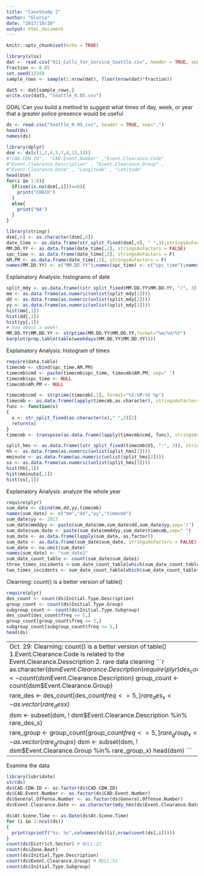 ```yaml
---
title: "CaseStudy 2"
author: "Gloria"
date: "2017/10/20"
output: html_document
---
```


```r
knitr::opts_chunk$set(echo = TRUE)
```

```r
library(xlsx)
dat <- read.csv("911_Calls_for_Service_Seattle.csv", header = TRUE, sep = ",")
fraction <- 0.05
set.seed(1234)
sample_rows <- sample(1:nrow(dat), floor(nrow(dat)*fraction))

dat5 <- dat[sample_rows,]
write.csv(dat5, "Seattle_0.05.csv")

```

GOAL:Can you build a method to suggest what times of day, week, or year that a greater police presence would be useful
```r
ds <- read.csv("Seattle_0.05.csv", header = TRUE, sep=",")
head(ds)
names(ds)
```

```r
library(dplyr)
dsm <- ds[c(1,2,4,5,7,8,13,14)]
#"CAD.CDW.ID",  "CAD.Event.Number" ,"Event.Clearance.Code" 
#"Event.Clearance.Description" , "Event.Clearance.Group" ,
#"Event.Clearance.Date" , "Longitude" , "Latitude"
head(dsm)
for(i in 1:8){
  if(sum(is.na(dsm[,i]))==0){
    print("CHECK")
  }
  else{
    print("NA")
  }
}

library(stringr)
dsm[,6] <- as.character(dsm[,6])
date_time <- as.data.frame(str_split_fixed(dsm[,6], " ",3),stringsAsFactors = FALSE)
MM.DD.YY <- as.data.frame(date_time[,1], stringsAsFactors = FALSE)
spc_time <- as.data.frame(date_time[,2], stringsAsFactors = F)
AM.PM <- as.data.frame(date_time[,3], stringsAsFactors = F)
names(MM.DD.YY) <- c("MM.DD.YY");names(spc_time) <- c("spc_time");names(AM.PM) <- c("AM.PM");
```

Explainatory Analysis: histograms of date
```r
split_mdy <- as.data.frame((str_split_fixed(MM.DD.YY$MM.DD.YY, "/", 3)), stringsAsFactors = FALSE)
mm <- as.data.frame(as.numeric(unlist(split_mdy[1])))
dd <- as.data.frame(as.numeric(unlist(split_mdy[2])))
yy <- as.data.frame(as.numeric(unlist(split_mdy[3])))
hist(mm[,1])
hist(dd[,1])
hist(yy[,1])
# how about a week?
MM.DD.YY$MM.DD.YY <- strptime(MM.DD.YY$MM.DD.YY,format="%m/%d/%Y")
barplot(prop.table(table(weekdays(MM.DD.YY$MM.DD.YY))))
```
Explainatory Analysis: histogram of times
```r
require(data.table)
timecmb <- cbind(spc_time,AM.PM)
timecmb$cmd <- paste(timecmb$spc_time, timecmb$AM.PM, sep=" ")
timecmb$spc_time <- NULL
timecmb$AM.PM <- NULL

timecmb$cmd <- strptime(timecmb[,1], format="%I:%M:%S %p")
timecmb <- as.data.frame(lapply(timecmb,as.character), stringsAsFactors = FALSE)
func <- function(x)
{
  x <- str_split_fixed(as.character(x)," ",2)[2]
  return(x)
}
timecmb <- transpose(as.data.frame(lapply(timecmb$cmd, func), stringsAsFactors = FALSE))

split_hms <- as.data.frame((str_split_fixed(timecmb$V1, ":", 3)), stringsAsFactors = FALSE)
hh <- as.data.frame(as.numeric(unlist(split_hms[1])))
mminute <- as.data.frame(as.numeric(unlist(split_hms[2])))
ss <- as.data.frame(as.numeric(unlist(split_hms[3])))
hist(hh[,1])
hist(mminute[,1])
hist(ss[,1])
```
Explainatory Analysis: analyze the whole year
```r
require(plyr)
sum_date <- cbind(mm,dd,yy,timecmb)
names(sum_date) <- c("mm","dd","yy","timecmb")
sum_date$yy <- 2017
sum_date$mmddyy <- paste(sum_date$mm,sum_date$dd,sum_date$yy,sep='/')
sum_date$sum_date <- paste(sum_date$mmddyy,sum_date$timecmb,sep=" ")
sum_date <- as.data.frame(lapply(sum_date, as.factor))
sum_date <- as.data.frame(sum_date$sum_date, stringsAsFactors = FALSE)
sum_date <- na.omit(sum_date)
names(sum_date) <- "sum_date1"
sum_date_count_table <- count(sum_date$sum_date1)
three_times_incidents <-sum_date_count_table[which(sum_date_count_table$freq > 2),]
two_times_incidents <- sum_date_count_table[which(sum_date_count_table$freq == 2),]
```
Clearning: count() is a better version of table()
```r
require(plyr)
des_count <- count(ds$Initial.Type.Description)
group_count <- count(ds$Initial.Type.Group)
subgroup_count <- count(ds$Initial.Type.Subgroup)
des_count[des_count$freq <= 5,]
group_count[group_count$freq <= 5,]
subgroup_count[subgroup_count$freq <= 5,]
head(ds)
```
-------------------------------------------------------------------------
Oct. 29:
Clearning: count() is a better version of table()
1.Event.Clearance.Code is related to the Event.Clearance.Desscription
2. rare data cleaning
```r
as.character(dsm$Event.Clearance.Description)
require(plyr)
des_count <- count(dsm$Event.Clearance.Description)
group_count <- count(dsm$Event.Clearance.Group)

rare_des <- des_count[des_count$freq <= 5,]
rare_des_x <- as.vector(rare_des$x)

dsm <- subset(dsm,  ! dsm$Event.Clearance.Description %in% rare_des_x)

rare_group <- group_count[group_count$freq <= 5,]
rare_group_x <- as.vector(rare_group$x)
dsm <- subset(dsm, ! dsm$Event.Clearance.Group %in% rare_group_x)
head(dsm)
```
----------------------------------------------------------------------------
Examine the data
```r
library(lubridate)
str(ds)
ds$CAD.CDW.ID <- as.factor(ds$CAD.CDW.ID)
ds$CAD.Event.Number <- as.factor(ds$CAD.Event.Number)
ds$General.Offense.Number <- as.factor(ds$General.Offense.Number)
ds$Event.Clearance.Date <- as.character(mdy_hms(ds$Event.Clearance.Date, tz=''))

ds$At.Scene.Time <- as.Date(ds$At.Scene.Time)
for (i in 1:ncol(ds))
{
  print(sprintf("%s: %s",colnames(ds)[i],nrow(count(ds[,i]))))
}
count(ds$District.Sector) # NULL:22
count(ds$Zone.Beat)
count(ds$Initial.Type.Description)
count(ds$Event.Clearance.Group) # NULL:51
count(ds$Initial.Type.Subgroup)
```
